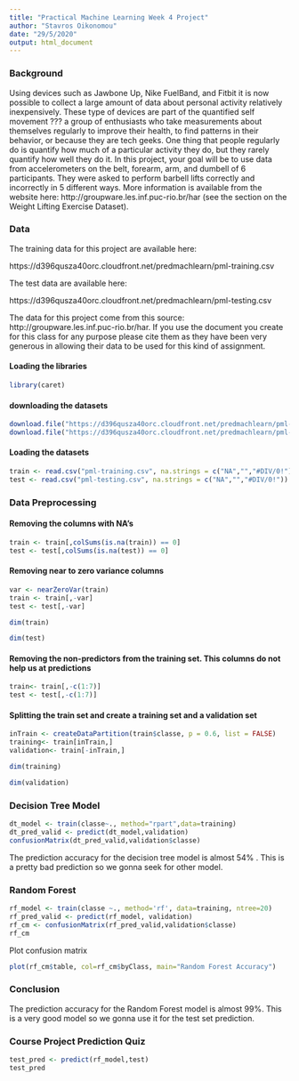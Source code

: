 ```yaml
---
title: "Practical Machine Learning Week 4 Project"
author: "Stavros Oikonomou"
date: "29/5/2020"
output: html_document
---
```


### Background
Using devices such as Jawbone Up, Nike FuelBand, and Fitbit it is now possible to collect a large amount of data about personal activity relatively inexpensively. These type of devices are part of the quantified self movement ??? a group of enthusiasts who take measurements about themselves regularly to improve their health, to find patterns in their behavior, or because they are tech geeks. One thing that people regularly do is quantify how much of a particular activity they do, but they rarely quantify how well they do it. In this project, your goal will be to use data from accelerometers on the belt, forearm, arm, and dumbell of 6 participants. They were asked to perform barbell lifts correctly and incorrectly in 5 different ways. More information is available from the website here: http://groupware.les.inf.puc-rio.br/har (see the section on the Weight Lifting Exercise Dataset).

### Data

The training data for this project are available here:

https://d396qusza40orc.cloudfront.net/predmachlearn/pml-training.csv

The test data are available here:

https://d396qusza40orc.cloudfront.net/predmachlearn/pml-testing.csv

The data for this project come from this source: http://groupware.les.inf.puc-rio.br/har. If you use the document you create for this class for any purpose please cite them as they have been very generous in allowing their data to be used for this kind of assignment.


#### Loading the libraries
```r
library(caret)
```

#### downloading the datasets
```r
download.file("https://d396qusza40orc.cloudfront.net/predmachlearn/pml-training.csv", destfile="./pml-training.csv")
download.file("https://d396qusza40orc.cloudfront.net/predmachlearn/pml-testing.csv", destfile="./pml-testing.csv")
```

#### Loading the datasets
```r
train <- read.csv("pml-training.csv", na.strings = c("NA","","#DIV/0!"))
test <- read.csv("pml-testing.csv", na.strings = c("NA","","#DIV/0!"))
```

### Data Preprocessing

#### Removing the columns with NA's
```r
train <- train[,colSums(is.na(train)) == 0]
test <- test[,colSums(is.na(test)) == 0]
```

#### Removing near to zero variance columns
```r
var <- nearZeroVar(train)
train <- train[,-var]
test <- test[,-var]
```
```r
dim(train)
```
```r
dim(test)
```


#### Removing the non-predictors from the training set. This columns do not help us at predictions
```r
train<- train[,-c(1:7)]
test <- test[,-c(1:7)]
```

#### Splitting the train set and create a training set and a validation set
```r
inTrain <- createDataPartition(train$classe, p = 0.6, list = FALSE)
training<- train[inTrain,]
validation<- train[-inTrain,]
```
```r
dim(training)
```
```r
dim(validation)
```

### Decision Tree Model
```r
dt_model <- train(classe~., method="rpart",data=training)
dt_pred_valid <- predict(dt_model,validation)
confusionMatrix(dt_pred_valid,validation$classe)
```

The prediction accuracy for the decision tree model is almost 54% . This is a pretty bad prediction so we gonna seek for other model.

### Random Forest
```r
rf_model <- train(classe ~., method='rf', data=training, ntree=20)
rf_pred_valid <- predict(rf_model, validation)
rf_cm <- confusionMatrix(rf_pred_valid,validation$classe)
rf_cm
```

Plot confusion matrix
```r
plot(rf_cm$table, col=rf_cm$byClass, main="Random Forest Accuracy")
```

### Conclusion
The prediction accuracy for the Random Forest model is almost 99%. This is a very good model so we gonna use it for the test set prediction.

### Course Project Prediction Quiz
```r
test_pred <- predict(rf_model,test)
test_pred
```

